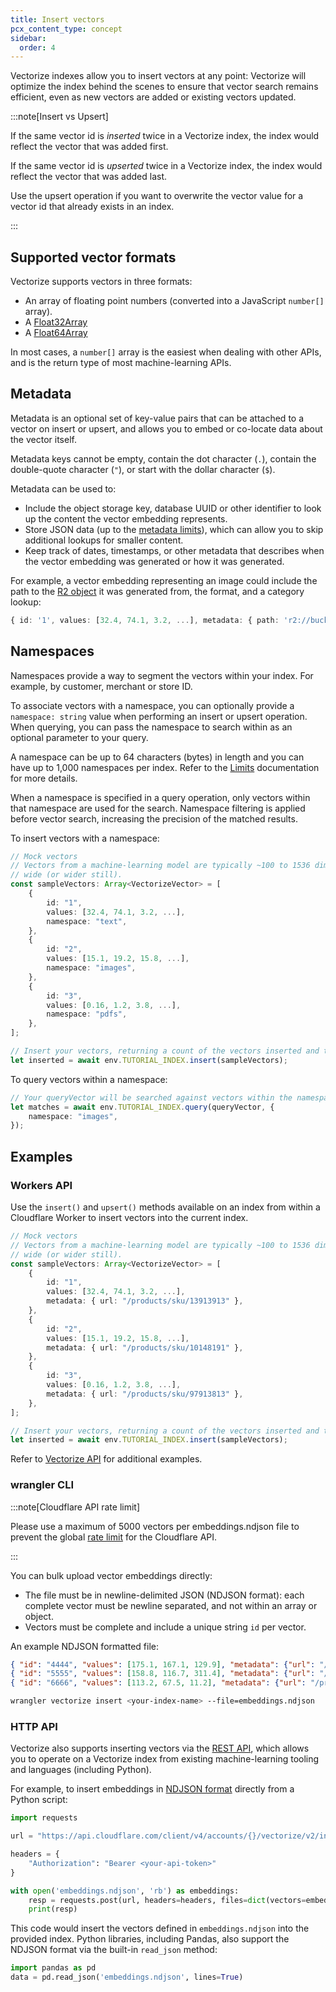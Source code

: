 ```yaml
---
title: Insert vectors
pcx_content_type: concept
sidebar:
  order: 4
---
```



Vectorize indexes allow you to insert vectors at any point: Vectorize will optimize the index behind the scenes to ensure that vector search remains efficient, even as new vectors are added or existing vectors updated.

:::note[Insert vs Upsert]

If the same vector id is _inserted_ twice in a Vectorize index, the index would reflect the vector that was added first.

If the same vector id is _upserted_ twice in a Vectorize index, the index would reflect the vector that was added last.

Use the upsert operation if you want to overwrite the vector value for a vector id that already exists in an index.

:::

## Supported vector formats

Vectorize supports vectors in three formats:

- An array of floating point numbers (converted into a JavaScript `number[]` array).
- A [Float32Array](https://developer.mozilla.org/en-US/docs/Web/JavaScript/Reference/Global_Objects/Float32Array)
- A [Float64Array](https://developer.mozilla.org/en-US/docs/Web/JavaScript/Reference/Global_Objects/Float64Array)

In most cases, a `number[]` array is the easiest when dealing with other APIs, and is the return type of most machine-learning APIs.

## Metadata

Metadata is an optional set of key-value pairs that can be attached to a vector on insert or upsert, and allows you to embed or co-locate data about the vector itself.

Metadata keys cannot be empty, contain the dot character (`.`), contain the double-quote character (`"`), or start with the dollar character (`$`).

Metadata can be used to:

- Include the object storage key, database UUID or other identifier to look up the content the vector embedding represents.
- Store JSON data (up to the [metadata limits](/vectorize/platform/limits/)), which can allow you to skip additional lookups for smaller content.
- Keep track of dates, timestamps, or other metadata that describes when the vector embedding was generated or how it was generated.

For example, a vector embedding representing an image could include the path to the [R2 object](/r2/) it was generated from, the format, and a category lookup:

```ts
{ id: '1', values: [32.4, 74.1, 3.2, ...], metadata: { path: 'r2://bucket-name/path/to/image.png', format: 'png', category: 'profile_image' } }
```

## Namespaces

Namespaces provide a way to segment the vectors within your index. For example, by customer, merchant or store ID.

To associate vectors with a namespace, you can optionally provide a `namespace: string` value when performing an insert or upsert operation. When querying, you can pass the namespace to search within as an optional parameter to your query.

A namespace can be up to 64 characters (bytes) in length and you can have up to 1,000 namespaces per index. Refer to the [Limits](/vectorize/platform/limits/) documentation for more details.

When a namespace is specified in a query operation, only vectors within that namespace are used for the search. Namespace filtering is applied before vector search, increasing the precision of the matched results.

To insert vectors with a namespace:

```ts
// Mock vectors
// Vectors from a machine-learning model are typically ~100 to 1536 dimensions
// wide (or wider still).
const sampleVectors: Array<VectorizeVector> = [
	{
		id: "1",
		values: [32.4, 74.1, 3.2, ...],
		namespace: "text",
	},
	{
		id: "2",
		values: [15.1, 19.2, 15.8, ...],
		namespace: "images",
	},
	{
		id: "3",
		values: [0.16, 1.2, 3.8, ...],
		namespace: "pdfs",
	},
];

// Insert your vectors, returning a count of the vectors inserted and their vector IDs.
let inserted = await env.TUTORIAL_INDEX.insert(sampleVectors);
```

To query vectors within a namespace:

```ts
// Your queryVector will be searched against vectors within the namespace (only)
let matches = await env.TUTORIAL_INDEX.query(queryVector, {
	namespace: "images",
});
```

## Examples

### Workers API

Use the `insert()` and `upsert()` methods available on an index from within a Cloudflare Worker to insert vectors into the current index.

```ts
// Mock vectors
// Vectors from a machine-learning model are typically ~100 to 1536 dimensions
// wide (or wider still).
const sampleVectors: Array<VectorizeVector> = [
	{
		id: "1",
		values: [32.4, 74.1, 3.2, ...],
		metadata: { url: "/products/sku/13913913" },
	},
	{
		id: "2",
		values: [15.1, 19.2, 15.8, ...],
		metadata: { url: "/products/sku/10148191" },
	},
	{
		id: "3",
		values: [0.16, 1.2, 3.8, ...],
		metadata: { url: "/products/sku/97913813" },
	},
];

// Insert your vectors, returning a count of the vectors inserted and their vector IDs.
let inserted = await env.TUTORIAL_INDEX.insert(sampleVectors);
```

Refer to [Vectorize API](/vectorize/reference/client-api/) for additional examples.

### wrangler CLI

:::note[Cloudflare API rate limit]

Please use a maximum of 5000 vectors per embeddings.ndjson file to prevent the global [rate limit](/fundamentals/api/reference/limits/) for the Cloudflare API.

:::

You can bulk upload vector embeddings directly:

- The file must be in newline-delimited JSON (NDJSON format): each complete vector must be newline separated, and not within an array or object.
- Vectors must be complete and include a unique string `id` per vector.

An example NDJSON formatted file:

```json
{ "id": "4444", "values": [175.1, 167.1, 129.9], "metadata": {"url": "/products/sku/918318313"}}
{ "id": "5555", "values": [158.8, 116.7, 311.4], "metadata": {"url": "/products/sku/183183183"}}
{ "id": "6666", "values": [113.2, 67.5, 11.2], "metadata": {"url": "/products/sku/717313811"}}
```

<Render file="vectorize-wrangler-version" />

```sh
wrangler vectorize insert <your-index-name> --file=embeddings.ndjson
```

### HTTP API

Vectorize also supports inserting vectors via the [REST API](/api/operations/vectorize-insert-vector), which allows you to operate on a Vectorize index from existing machine-learning tooling and languages (including Python).

For example, to insert embeddings in [NDJSON format](#workers-api) directly from a Python script:

```py
import requests

url = "https://api.cloudflare.com/client/v4/accounts/{}/vectorize/v2/indexes/{}/insert".format("your-account-id", "index-name")

headers = {
    "Authorization": "Bearer <your-api-token>"
}

with open('embeddings.ndjson', 'rb') as embeddings:
    resp = requests.post(url, headers=headers, files=dict(vectors=embeddings))
    print(resp)
```

This code would insert the vectors defined in `embeddings.ndjson` into the provided index. Python libraries, including Pandas, also support the NDJSON format via the built-in `read_json` method:

```py
import pandas as pd
data = pd.read_json('embeddings.ndjson', lines=True)
```
